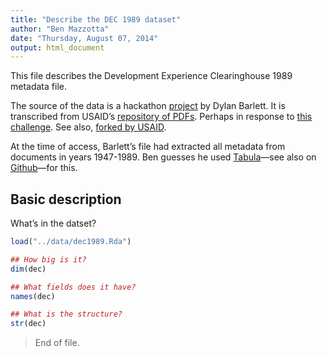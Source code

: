```yaml
---
title: "Describe the DEC 1989 dataset"
author: "Ben Mazzotta"
date: "Thursday, August 07, 2014"
output: html_document
---
```


This file describes the Development Experience Clearinghouse 1989 metadata file.

The source of the data is a hackathon [project](https://github.com/dbarlett/USAID-DEC) by Dylan Barlett. It is transcribed from USAID's [repository of PDFs](https://dec.usaid.gov/). Perhaps in response to [this challenge](https://github.com/pdfliberation/pdf-hackathon/blob/master/challenges/usaid-challenge.md). See also, [forked by USAID](https://github.com/USAID/USAID-DEC).

At the time of access, Barlett's file had extracted all metadata from documents in years 1947-1989. Ben guesses he used [Tabula](https://dec.usaid.gov/)---see also on [Github](https://github.com/tabulapdf/tabula)---for this. 

## Basic description

What's in the datset?

```r
load("../data/dec1989.Rda")

## How big is it?
dim(dec)

## What fields does it have?
names(dec)

## What is the structure?
str(dec)
```

> End of file.
